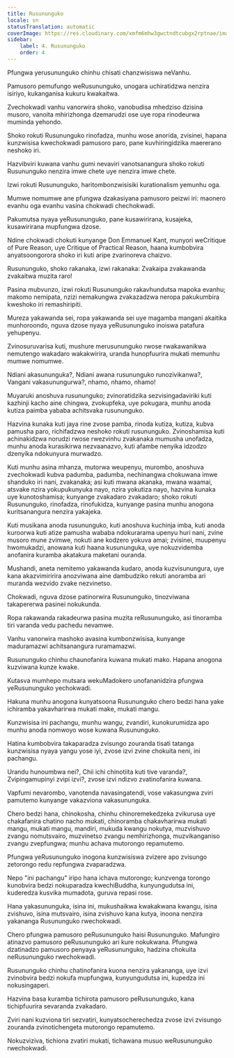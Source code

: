```yaml
---
title: Rusununguko
locale: sn
statusTranslation: automatic
coverImage: https://res.cloudinary.com/xmfm6mhw3gwctndtcubgx2rptnae/image/upload/v1741354419/small_cover_la_gran_rebelion_28716e29d2.webp
sidebar:
    label: 4. Rusununguko
    order: 4
---
```

Pfungwa yerusununguko chinhu chisati chanzwisiswa neVanhu.

Pamusoro pemufungo weRusununguko, unogara uchiratidzwa nenzira isiriyo, kukanganisa kukuru kwakaitwa.

Zvechokwadi vanhu vanorwira shoko, vanobudisa mhedziso dzisina musoro, vanoita mhirizhonga dzemarudzi ose uye ropa rinodeurwa muminda yehondo.

Shoko rokuti Rusununguko rinofadza, munhu wose anorida, zvisinei, hapana kunzwisisa kwechokwadi pamusoro paro, pane kuvhiringidzika maererano neshoko iri.

Hazvibviri kuwana vanhu gumi nevaviri vanotsanangura shoko rokuti Rusununguko nenzira imwe chete uye nenzira imwe chete.

Izwi rokuti Rusununguko, haritombonzwisisiki kurationalism yemunhu oga.

Mumwe nomumwe ane pfungwa dzakasiyana pamusoro peizwi iri: maonero evanhu oga evanhu vasina chokwadi chechokwadi.

Pakumutsa nyaya yeRusununguko, pane kusawirirana, kusajeka, kusawirirana mupfungwa dzose.

Ndine chokwadi chokuti kunyange Don Emmanuel Kant, munyori weCritique of Pure Reason, uye Critique of Practical Reason, haana kumbobvira anyatsoongorora shoko iri kuti aripe zvarinoreva chaizvo.

Rusununguko, shoko rakanaka, izwi rakanaka: Zvakaipa zvakawanda zvakaitwa muzita raro!

Pasina mubvunzo, izwi rokuti Rusununguko rakavhundutsa mapoka evanhu; makomo nemipata, nzizi nemakungwa zvakazadzwa neropa pakukumbira kweshoko iri remashiripiti.

Mureza yakawanda sei, ropa yakawanda sei uye magamba mangani akaitika munhoroondo, nguva dzose nyaya yeRusununguko inoiswa patafura yehupenyu.

Zvinosuruvarisa kuti, mushure merusununguko rwose rwakawanikwa nemutengo wakadaro wakakwirira, uranda hunopfuurira mukati memunhu mumwe nomumwe.

Ndiani akasununguka?, Ndiani awana rusununguko runozivikanwa?, Vangani vakasunungurwa?, nhamo, nhamo, nhamo!

Muyaruki anoshuva rusununguko; zvinoratidzika sezvisingadaviriki kuti kazhinji kacho aine chingwa, zvokupfeka, uye pokugara, munhu anoda kutiza paimba yababa achitsvaka rusununguko.

Hazvina kunaka kuti jaya rine zvose pamba, rinoda kutiza, kutiza, kubva pamusha paro, richifadzwa neshoko rokuti rusununguko. Zvinoshamisa kuti achinakidzwa norudzi rwose rwezvinhu zvakanaka mumusha unofadza, munhu anoda kurasikirwa nezvaanazvo, kuti afambe nenyika idzodzo dzenyika ndokunyura murwadzo.

Kuti munhu asina mhanza, mutorwa weupenyu, murombo, anoshuva zvechokwadi kubva padumba, padumba, nechinangwa chokuwana imwe shanduko iri nani, zvakanaka; asi kuti mwana akanaka, mwana waamai, atsvake nzira yokupukunyuka nayo, nzira yokutiza nayo, hazvina kunaka uye kunotoshamisa; kunyange zvakadaro zvakadaro; shoko rokuti Rusununguko, rinofadza, rinofukidza, kunyange pasina munhu anogona kuritsanangura nenzira yakajeka.

Kuti musikana anoda rusununguko, kuti anoshuva kuchinja imba, kuti anoda kuroorwa kuti atize pamusha wababa ndokurarama upenyu huri nani, zvine musoro mune zvimwe, nokuti ane kodzero yokuva amai; zvisinei, muupenyu hwomukadzi, anowana kuti haana kusununguka, uye nokuzvidemba anofanira kuramba akatakura maketani ouranda.

Mushandi, aneta nemitemo yakawanda kudaro, anoda kuzvisunungura, uye kana akazvimiririra anozviwana aine dambudziko rekuti anoramba ari muranda wezvido zvake nezvinetso.

Chokwadi, nguva dzose patinorwira Rusununguko, tinozviwana takapererwa pasinei nokukunda.

Ropa rakawanda rakadeurwa pasina muzita reRusununguko, asi tinoramba tiri varanda vedu pachedu nevamwe.

Vanhu vanorwira mashoko avasina kumbonzwisisa, kunyange maduramazwi achitsanangura ruramamazwi.

Rusununguko chinhu chaunofanira kuwana mukati mako. Hapana anogona kuzviwana kunze kwake.

Kutasva mumhepo mutsara wekuMadokero unofananidzira pfungwa yeRusununguko yechokwadi.

Hakuna munhu anogona kunyatsoona Rusununguko chero bedzi hana yake ichiramba yakavharirwa mukati make, mukati mangu.

Kunzwisisa ini pachangu, munhu wangu, zvandiri, kunokurumidza apo munhu anoda nomwoyo wose kuwana Rusununguko.

Hatina kumbobvira takaparadza zvisungo zouranda tisati tatanga kunzwisisa nyaya yangu yose iyi, zvose izvi zvine chokuita neni, ini pachangu.

Urandu hunoumbwa nei?, Chii ichi chinotiita kuti tive varanda?, Zvipingamupinyi zvipi izvi?, zvose izvi ndizvo zvatinofanira kuwana.

Vapfumi nevarombo, vanotenda navasingatendi, vose vakasungwa zviri pamutemo kunyange vakazviona vakasununguka.

Chero bedzi hana, chinokosha, chinhu chinoremekedzeka zvikurusa uye chakafanira chatino nacho mukati, chinoramba chakavharirwa mukati mangu, mukati mangu, mandiri, mukuda kwangu nokutya, muzvishuvo zvangu nomutsvairo, muzvinetso zvangu nemhirizhonga, muzvikanganiso zvangu zvepfungwa; munhu achava mutorongo repamutemo.

Pfungwa yeRusununguko inogona kunzwisiswa zvizere apo zvisungo zetorongo redu repfungwa zvaparadzwa.

Nepo "ini pachangu" iripo hana ichava mutorongo; kunzvenga torongo kunobvira bedzi nokuparadza kwechiBuddha, kunyungudutsa ini, kuderedza kusvika mumadota, guruva repasi rose.

Hana yakasununguka, isina ini, mukushaikwa kwakakwana kwangu, isina zvishuvo, isina mutsvairo, isina zvishuvo kana kutya, inoona nenzira yakananga Rusununguko rwechokwadi.

Chero pfungwa pamusoro peRusununguko haisi Rusununguko. Mafungiro atinazvo pamusoro peRusununguko ari kure nokukwana. Pfungwa dzatinadzo pamusoro penyaya yeRusununguko, hadzina chokuita neRusununguko rwechokwadi.

Rusununguko chinhu chatinofanira kuona nenzira yakananga, uye izvi zvinobvira bedzi nokufa mupfungwa, kunyungudutsa ini, kupedza ini nokusingaperi.

Hazvina basa kuramba tichirota pamusoro peRusununguko, kana tichipfuurira sevaranda zvakadaro.

Zviri nani kuzviona tiri sezvatiri, kunyatsocherechedza zvose izvi zvisungo zouranda zvinotichengeta mutorongo repamutemo.

Nokuzviziva, tichiona zvatiri mukati, tichawana musuo weRusununguko rwechokwadi.

